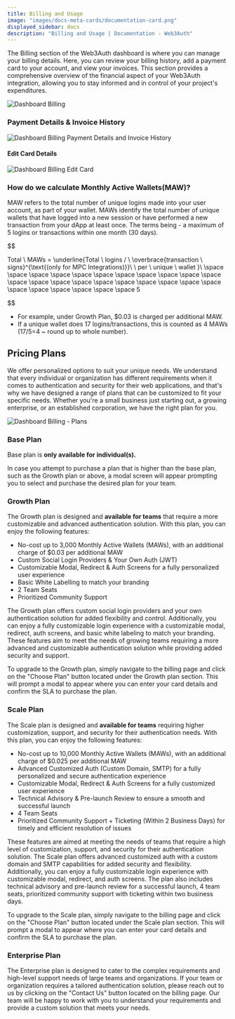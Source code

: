 ```yaml
---
title: Billing and Usage
image: "images/docs-meta-cards/documentation-card.png"
displayed_sidebar: docs
description: "Billing and Usage | Documentation - Web3Auth"
---
```



The Billing section of the Web3Auth dashboard is where you can manage your billing details. Here, you can review your billing history, add a payment
card to your account, and view your invoices. This section provides a comprehensive overview of the financial aspect of your Web3Auth integration,
allowing you to stay informed and in control of your project's expenditures.

<div style={{ flexBasis: "300px", flexGrow: "1", textAlign: "center" }}>
  <img src={DashboardBilling} style={{ alignSelf: "center", maxWidth: "100%" }} alt="Dashboard Billing" />
</div>

### Payment Details & Invoice History

<div style={{ flexBasis: "300px", flexGrow: "1", textAlign: "center" }}>
  <img src={DashboardBillingPayment} style={{ alignSelf: "center", maxWidth: "100%" }} alt="Dashboard Billing Payment Details and Invoice History" />
</div>

#### Edit Card Details

<div style={{ flexBasis: "300px", flexGrow: "1", textAlign: "center" }}>
  <img src={DashboardBillingEditCard} style={{ alignSelf: "center", maxWidth: "100%" }} alt="Dashboard Billing Edit Card" />
</div>

### How do we calculate Monthly Active Wallets(MAW)?

MAW refers to the total number of unique logins made into your user account, as part of your wallet. MAWs identify the total number of unique wallets
that have logged into a new session or have performed a new transaction from your dApp at least once. The terms being - a maximum of 5 logins or
transactions within one month (30 days).

$$

Total \ MAWs = \underline{Total \ logins / \ \overbrace{transaction \ signs}^{\text{(only for MPC Integrations)}}\  \ per \ unique \ wallet }\\ \space \space \space \space \space \space \space \space \space \space \space \space \space \space \space \space \space \space \space \space \space \space \space \space \space \space \space 5


$$

- For example, under Growth Plan, $0.03 is charged per additional MAW.
- If a unique wallet does 17 logins/transactions, this is counted as 4 MAWs (17/5=4 ~ round up to whole number).

## Pricing Plans

We offer personalized options to suit your unique needs. We understand that every individual or organization has different requirements when it comes
to authentication and security for their web applications, and that's why we have designed a range of plans that can be customized to fit your
specific needs. Whether you're a small business just starting out, a growing enterprise, or an established corporation, we have the right plan for
you.

<div style={{ flexBasis: "300px", flexGrow: "1", textAlign: "center" }}>
  <img src={DashboardBillingPlans} style={{ alignSelf: "center", maxWidth: "100%" }} alt="Dashboard Billing - Plans" />
</div>

### Base Plan

Base plan is **only available for individual(s).**

In case you attempt to purchase a plan that is higher than the base plan, such as the Growth plan or above, a modal screen will appear prompting you
to select and purchase the desired plan for your team.

### Growth Plan

The Growth plan is designed and **available for teams** that require a more customizable and advanced authentication solution. With this plan, you can
enjoy the following features:

- No-cost up to 3,000 Monthly Active Wallets (MAWs), with an additional charge of $0.03 per additional MAW
- Custom Social Login Providers & Your Own Auth (JWT)
- Customizable Modal, Redirect & Auth Screens for a fully personalized user experience
- Basic White Labelling to match your branding
- 2 Team Seats
- Prioritized Community Support

The Growth plan offers custom social login providers and your own authentication solution for added flexibility and control. Additionally, you can
enjoy a fully customizable login experience with a customizable modal, redirect, auth screens, and basic white labeling to match your branding. These
features aim to meet the needs of growing teams requiring a more advanced and customizable authentication solution while providing added security and
support.

To upgrade to the Growth plan, simply navigate to the billing page and click on the "Choose Plan" button located under the Growth plan section. This
will prompt a modal to appear where you can enter your card details and confirm the SLA to purchase the plan.

### Scale Plan

The Scale plan is designed and **available for teams** requiring higher customization, support, and security for their authentication needs. With this
plan, you can enjoy the following features:

- No-cost up to 10,000 Monthly Active Wallets (MAWs), with an additional charge of $0.025 per additional MAW
- Advanced Customized Auth (Custom Domain, SMTP) for a fully personalized and secure authentication experience
- Customizable Modal, Redirect & Auth Screens for a fully customized user experience
- Technical Advisory & Pre-launch Review to ensure a smooth and successful launch
- 4 Team Seats
- Prioritized Community Support + Ticketing (Within 2 Business Days) for timely and efficient resolution of issues

These features are aimed at meeting the needs of teams that require a high level of customization, support, and security for their authentication
solution. The Scale plan offers advanced customized auth with a custom domain and SMTP capabilities for added security and flexibility. Additionally,
you can enjoy a fully customizable login experience with customizable modal, redirect, and auth screens. The plan also includes technical advisory and
pre-launch review for a successful launch, 4 team seats, prioritized community support with ticketing within two business days.

To upgrade to the Scale plan, simply navigate to the billing page and click on the "Choose Plan" button located under the Scale plan section. This
will prompt a modal to appear where you can enter your card details and confirm the SLA to purchase the plan.

### Enterprise Plan

The Enterprise plan is designed to cater to the complex requirements and high-level support needs of large teams and organizations. If your team or
organization requires a tailored authentication solution, please reach out to us by clicking on the "Contact Us" button located on the billing page.
Our team will be happy to work with you to understand your requirements and provide a custom solution that meets your needs.
